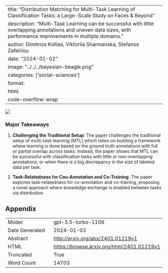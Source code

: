 
---
title: "Distribution Matching for Multi-Task Learning of Classification Tasks: a Large-Scale Study on Faces & Beyond"
description: "Multi-Task Learning can be successful with little overlapping annotations and uneven data sizes, with performance improvements in multiple domains."
author: Dimitrios Kollias, Viktoriia Sharmanska, Stefanos Zafeiriou
date: "2024-01-02"
image: "../../../bayesian-beagle.png"
categories: ['social-sciences']
format:
  html:
    code-overflow: wrap
---

![](None)

### Major Takeaways
1. **Challenging the Traditional Setup**: The paper challenges the traditional setup of multi-task learning (MTL) which relies on building a framework where learning is done based on the ground truth annotations with full or partial overlap across tasks. Instead, the paper shows that MTL can be successful with classification tasks with little or non-overlapping annotations, or when there is a big discrepancy in the size of labeled data per task.

2. **Task-Relatedness for Cou-Annotation and Co-Training**: The paper explores task-relatedness for co-annotation and co-training, proposing a novel approach where knowledge exchange is enabled between tasks via distribution

## Appendix

|          |          |
|----------|----------|
| Model     | gpt-3.5-turbo-1106       |
| Date Generated     | 2024-01-03       |
| Abstract | [http://arxiv.org/abs/2401.01219v1](http://arxiv.org/abs/2401.01219v1)        |
| HTML     | [https://browse.arxiv.org/html/2401.01219v1](https://browse.arxiv.org/html/2401.01219v1)       |
| Truncated       | True       |
| Word Count       | 14703       |